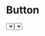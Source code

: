 

<Meta title="Components / Select" />


# Button
<Canvas>
    <Story name="initial">
        <Select 
            label='Select Number' 
            name='name' 
            options={[{value: '1', label:'one'}, {value: '2', label:'two'},{value: '3', label:'three'}]} 
        />
    </Story>
</Canvas>



# Button
<Canvas>
    <Story name="with default value">
        <Select 
            label='Select Number' 
            name='name' 
            defaultValue={'2'}
            options={[{value: '1', label:'one'}, {value: '2', label:'two'},{value: '3', label:'three'}]} 
        />
    </Story>
</Canvas>
